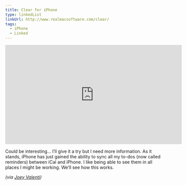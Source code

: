 ```yaml
---
title: Clear for iPhone
type: linkedList
linkUrl: http://www.realmacsoftware.com/clear/
tags:
  - iPhone
  - Linked
---
```


<iframe src="http://player.vimeo.com/video/35693267?title=0&amp;byline=0&amp;portrait=0" width="560" height="315" frameborder="0" webkitallowfullscreen="" mozallowfullscreen="" allowfullscreen=""></iframe>

Could be interesting… I’ll give it a try but I need more information. As it stands, iPhone has just gained the ability to sync all my to-dos (now called reminders) between iCal and iPhone. I like being able to see them in all places I might be working. We’ll see how this works.

_(via [Joey Valenti](http://joeyvalenti.com/archive/clear-for-iphone))_
